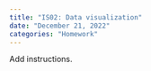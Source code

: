 ```yaml
---
title: "IS02: Data visualization"
date: "December 21, 2022"
categories: "Homework"
---
```


Add instructions. 